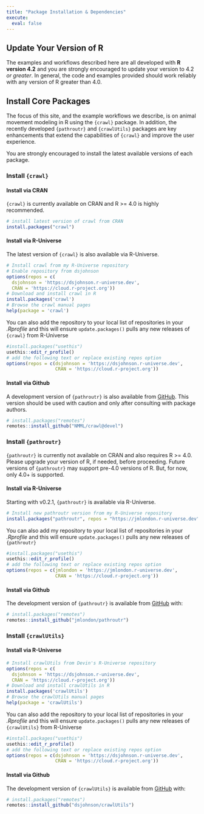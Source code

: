 ```yaml
---
title: "Package Installation & Dependencies"
execute:
  eval: false
---
```


## Update Your Version of R

The examples and workflows described here are all developed with **R version 4.2**
and you are strongly encouraged to update your version to 4.2 _or greater_. In
general, the code and examples provided should work reliably with any version
of R greater than 4.0.

## Install Core Packages

The focus of this site, and the example workflows we describe, is on animal
movement modeling in R using the `{crawl}` package. In addition, the recently
developed `{pathroutr}` and `{crawlUtils}` packages are key enhancements that
extend the capabilities of `{crawl}` and improve the user experience.

You are strongly encouraged to install the latest available versions of each
package.

### Install `{crawl}`

#### Install via CRAN

`{crawl}` is currently available on CRAN and R >= 4.0 is highly recommended. 

```r
# install latest version of crawl from CRAN
install.packages("crawl")
```


#### Install via R-Universe

The latest version of `{crawl}` is also available via R-Universe.

```r
# Install crawl from my R-Universe repository
# Enable repository from dsjohnson
options(repos = c(
  dsjohnson = 'https://dsjohnson.r-universe.dev',
  CRAN = 'https://cloud.r-project.org'))
# Download and install crawl in R
install.packages('crawl')
# Browse the crawl manual pages
help(package = 'crawl')
```

You can also add the repository to your local list of repositories in your
*.Rprofile* and this will ensure `update.packages()` pulls any new releases
of `{crawl}` from R-Universe

```r
#install.packages("usethis")
usethis::edit_r_profile()
# add the following text or replace existing repos option
options(repos = c(dsjohnson = 'https://dsjohnson.r-universe.dev',
                  CRAN = 'https://cloud.r-project.org'))
```

#### Install via Github

A development version  of `{pathroutr}` is also available from
[GitHub](https://github.com/NMML/crawl). This version should be used with 
caution and only after consulting with package authors.

```r
# install.packages("remotes")
remotes::install_github("NMML/crawl@devel")
```


### Install `{pathroutr}`

`{pathroutr}` is currently not available on CRAN and also requires R >= 4.0. Please 
upgrade your version of R, if needed, before proceeding. Future versions of 
`{pathroutr}` may support pre-4.0 versions of R. But, for now, only 4.0+ is supported.

#### Install via R-Universe

Starting with v0.2.1, `{pathroutr}` is available via R-Universe.

```r
# Install new pathroutr version from my R-Universe repository
install.packages("pathroutr", repos = "https://jmlondon.r-universe.dev")
```

You can also add my repository to your local list of repositories in your
*.Rprofile* and this will ensure `update.packages()` pulls any new releases
of `{pathroutr}`

```r
#install.packages("usethis")
usethis::edit_r_profile()
# add the following text or replace existing repos option
options(repos = c(jmlondon = 'https://jmlondon.r-universe.dev',
                  CRAN = 'https://cloud.r-project.org'))
```

#### Install via Github

The development version  of `{pathroutr}` is available from
[GitHub](https://github.com/jmlondon/pathroutr) with:

```r
# install.packages("remotes")
remotes::install_github("jmlondon/pathroutr")
```


### Install `{crawlUtils}`

#### Install via R-Universe

```r
# Install crawlUtils from Devin's R-Universe repository
options(repos = c(
  dsjohnson = 'https://dsjohnson.r-universe.dev',
  CRAN = 'https://cloud.r-project.org'))
# Download and install crawlUtils in R
install.packages('crawlUtils')
# Browse the crawlUtils manual pages
help(package = 'crawlUtils')
```

You can also add the repository to your local list of repositories in your
*.Rprofile* and this will ensure `update.packages()` pulls any new releases
of `{crawlUtils}` from R-Universe

```r
#install.packages("usethis")
usethis::edit_r_profile()
# add the following text or replace existing repos option
options(repos = c(dsjohnson = 'https://dsjohnson.r-universe.dev',
                  CRAN = 'https://cloud.r-project.org'))
```

#### Install via Github

The development version  of `{crawlUtils}` is available from
[GitHub](https://github.com/dsjohnson/crawlUtils) with:

```r
# install.packages("remotes")
remotes::install_github("dsjohnson/crawlUtils")
```
